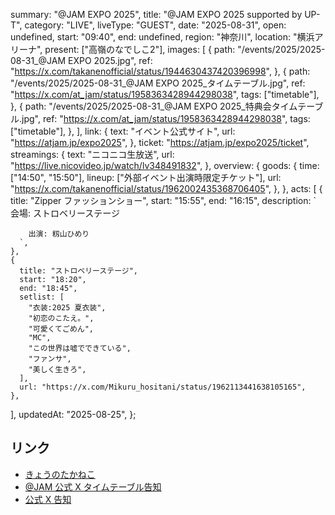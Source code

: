  summary: "@JAM EXPO 2025",
  title: "@JAM EXPO 2025 supported by UP-T",
  category: "LIVE",
  liveType: "GUEST",
  date: "2025-08-31",
  open: undefined,
  start: "09:40",
  end: undefined,
  region: "神奈川",
  location: "横浜アリーナ",
  present: ["高嶺のなでしこ2"],
  images: [
    {
      path: "/events/2025/2025-08-31_@JAM EXPO 2025.jpg",
      ref: "https://x.com/takanenofficial/status/1944630437420396998",
    },
    {
      path: "/events/2025/2025-08-31_@JAM EXPO 2025_タイムテーブル.jpg",
      ref: "https://x.com/at_jam/status/1958363428944298038",
      tags: ["timetable"],
    },
    {
      path: "/events/2025/2025-08-31_@JAM EXPO 2025_特典会タイムテーブル.jpg",
      ref: "https://x.com/at_jam/status/1958363428944298038",
      tags: ["timetable"],
    },
  ],
  link: {
    text: "イベント公式サイト",
    url: "https://atjam.jp/expo2025",
  },
  ticket: "https://atjam.jp/expo2025/ticket",
  streamings: {
    text: "ニコニコ生放送",
    url: "https://live.nicovideo.jp/watch/lv348491832",
  },
  overview: {
    goods: {
      time: ["14:50", "15:50"],
      lineup: ["外部イベント出演時限定チケット"],
      url: "https://x.com/takanenofficial/status/1962002435368706405",
    },
  },
  acts: [
    {
      title: "Zipper ファッションショー",
      start: "15:55",
      end: "16:15",
      description: `
        会場: ストロベリーステージ
        
        出演: 籾山ひめり
      `,
    },
    {
      title: "ストロベリーステージ",
      start: "18:20",
      end: "18:45",
      setlist: [
        "衣装:2025 夏衣装",
        "初恋のこたえ。",
        "可愛くてごめん",
        "MC",
        "この世界は嘘でできている",
        "ファンサ",
        "美しく生きろ",
      ],
      url: "https://x.com/Mikuru_hositani/status/1962113441638105165",
    },
  ],
  updatedAt: "2025-08-25",
};

## リンク

- [きょうのたかねこ](https://x.com/takanenofficial/status/1962002435368706405)
- [@JAM 公式 X タイムテーブル告知](https://x.com/at_jam/status/1958363428944298038)
- [公式 X 告知](https://x.com/takanenofficial/status/1944630437420396998)
